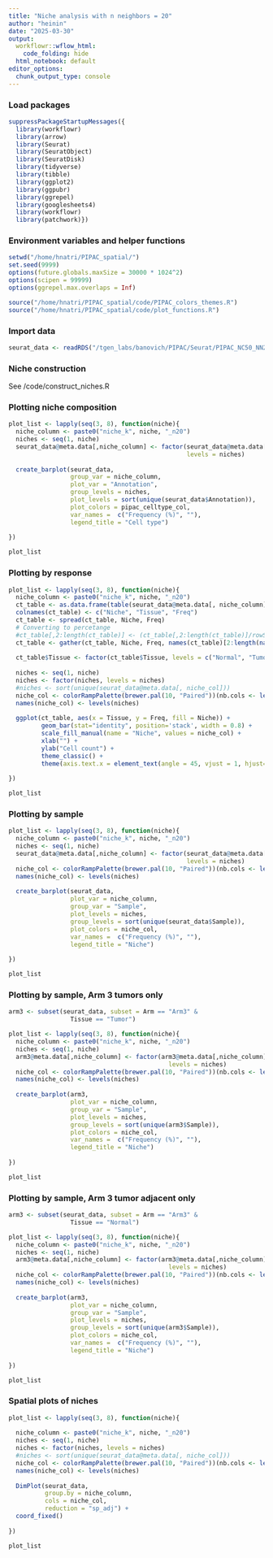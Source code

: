 ```yaml
---
title: "Niche analysis with n neighbors = 20"
author: "heinin"
date: "2025-03-30"
output:
  workflowr::wflow_html:
    code_folding: hide
  html_notebook: default
editor_options:
  chunk_output_type: console
---
```


### Load packages

```r

suppressPackageStartupMessages({
  library(workflowr)
  library(arrow)
  library(Seurat)
  library(SeuratObject)
  library(SeuratDisk)
  library(tidyverse)
  library(tibble)
  library(ggplot2)
  library(ggpubr)
  library(ggrepel)
  library(googlesheets4)
  library(workflowr)
  library(patchwork)})

```

### Environment variables and helper functions

```r

setwd("/home/hnatri/PIPAC_spatial/")
set.seed(9999)
options(future.globals.maxSize = 30000 * 1024^2)
options(scipen = 99999)
options(ggrepel.max.overlaps = Inf)

source("/home/hnatri/PIPAC_spatial/code/PIPAC_colors_themes.R")
source("/home/hnatri/PIPAC_spatial/code/plot_functions.R")

```

### Import data

```r

seurat_data <- readRDS("/tgen_labs/banovich/PIPAC/Seurat/PIPAC_NC50_NN20_PC20_Seurat_annotated_metadata_niches20.rds")

```

### Niche construction

See /code/construct_niches.R

### Plotting niche composition

```r

plot_list <- lapply(seq(3, 8), function(niche){
  niche_column <- paste0("niche_k", niche, "_n20")
  niches <- seq(1, niche)
  seurat_data@meta.data[,niche_column] <- factor(seurat_data@meta.data[,niche_column],
                                                 levels = niches)
  
  create_barplot(seurat_data,
                 group_var = niche_column,
                 plot_var = "Annotation",
                 group_levels = niches,
                 plot_levels = sort(unique(seurat_data$Annotation)),
                 plot_colors = pipac_celltype_col,
                 var_names =  c("Frequency (%)", ""),
                 legend_title = "Cell type")
  
})

plot_list

```

### Plotting by response

```r

plot_list <- lapply(seq(3, 8), function(niche){
  niche_column <- paste0("niche_k", niche, "_n20")
  ct_table <- as.data.frame(table(seurat_data@meta.data[, niche_column], seurat_data$Tissue))
  colnames(ct_table) <- c("Niche", "Tissue", "Freq")
  ct_table <- spread(ct_table, Niche, Freq)
  # Converting to percetange
  #ct_table[,2:length(ct_table)] <- (ct_table[,2:length(ct_table)]/rowSums(ct_table[,2:length(ct_table)]))*100
  ct_table <- gather(ct_table, Niche, Freq, names(ct_table)[2:length(names(ct_table))], factor_key=TRUE)
      
  ct_table$Tissue <- factor(ct_table$Tissue, levels = c("Normal", "Tumor"))
  
  niches <- seq(1, niche)
  niches <- factor(niches, levels = niches)
  #niches <- sort(unique(seurat_data@meta.data[, niche_col]))
  niche_col <- colorRampPalette(brewer.pal(10, "Paired"))(nb.cols <- length(niches))
  names(niche_col) <- levels(niches)
  
  ggplot(ct_table, aes(x = Tissue, y = Freq, fill = Niche)) +
         geom_bar(stat="identity", position='stack', width = 0.8) +
         scale_fill_manual(name = "Niche", values = niche_col) +
         xlab("") +
         ylab("Cell count") +
         theme_classic() +
         theme(axis.text.x = element_text(angle = 45, vjust = 1, hjust=1))
  
})

plot_list

```

### Plotting by sample

```r

plot_list <- lapply(seq(3, 8), function(niche){
  niche_column <- paste0("niche_k", niche, "_n20")
  niches <- seq(1, niche)
  seurat_data@meta.data[,niche_column] <- factor(seurat_data@meta.data[,niche_column],
                                                 levels = niches)
  niche_col <- colorRampPalette(brewer.pal(10, "Paired"))(nb.cols <- length(niches))
  names(niche_col) <- levels(niches)
  
  create_barplot(seurat_data,
                 plot_var = niche_column,
                 group_var = "Sample",
                 plot_levels = niches,
                 group_levels = sort(unique(seurat_data$Sample)),
                 plot_colors = niche_col,
                 var_names =  c("Frequency (%)", ""),
                 legend_title = "Niche")
  
})

plot_list

```

### Plotting by sample, Arm 3 tumors only

```r

arm3 <- subset(seurat_data, subset = Arm == "Arm3" &
                 Tissue == "Tumor")

plot_list <- lapply(seq(3, 8), function(niche){
  niche_column <- paste0("niche_k", niche, "_n20")
  niches <- seq(1, niche)
  arm3@meta.data[,niche_column] <- factor(arm3@meta.data[,niche_column],
                                            levels = niches)
  niche_col <- colorRampPalette(brewer.pal(10, "Paired"))(nb.cols <- length(niches))
  names(niche_col) <- levels(niches)
  
  create_barplot(arm3,
                 plot_var = niche_column,
                 group_var = "Sample",
                 plot_levels = niches,
                 group_levels = sort(unique(arm3$Sample)),
                 plot_colors = niche_col,
                 var_names =  c("Frequency (%)", ""),
                 legend_title = "Niche")
  
})

plot_list

```

### Plotting by sample, Arm 3 tumor adjacent only

```r

arm3 <- subset(seurat_data, subset = Arm == "Arm3" &
                 Tissue == "Normal")

plot_list <- lapply(seq(3, 8), function(niche){
  niche_column <- paste0("niche_k", niche, "_n20")
  niches <- seq(1, niche)
  arm3@meta.data[,niche_column] <- factor(arm3@meta.data[,niche_column],
                                            levels = niches)
  niche_col <- colorRampPalette(brewer.pal(10, "Paired"))(nb.cols <- length(niches))
  names(niche_col) <- levels(niches)
  
  create_barplot(arm3,
                 plot_var = niche_column,
                 group_var = "Sample",
                 plot_levels = niches,
                 group_levels = sort(unique(arm3$Sample)),
                 plot_colors = niche_col,
                 var_names =  c("Frequency (%)", ""),
                 legend_title = "Niche")
  
})

plot_list

```

### Spatial plots of niches

```r

plot_list <- lapply(seq(3, 8), function(niche){
  
  niche_column <- paste0("niche_k", niche, "_n20")
  niches <- seq(1, niche)
  niches <- factor(niches, levels = niches)
  #niches <- sort(unique(seurat_data@meta.data[, niche_col]))
  niche_col <- colorRampPalette(brewer.pal(10, "Paired"))(nb.cols <- length(niches))
  names(niche_col) <- levels(niches)
  
  DimPlot(seurat_data,
          group.by = niche_column,
          cols = niche_col,
          reduction = "sp_adj") +
  coord_fixed()
  
})

plot_list

```

